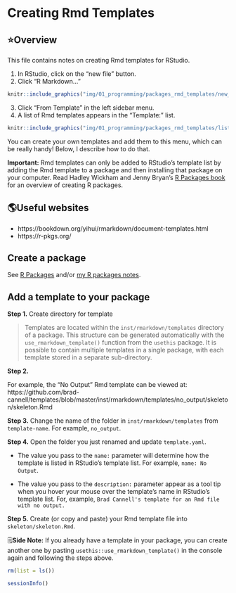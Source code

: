 # Creating Rmd Templates

<!--
Hidden comments placeholder
-->

## ⭐️Overview

This file contains notes on creating Rmd templates for RStudio. 

1. In RStudio, click on the "new file" button.   
2. Click "R Markdown..."   

```r
knitr::include_graphics("img/01_programming/packages_rmd_templates/new_rmd.png")
```

3. Click "From Template" in the left sidebar menu.   
4. A list of Rmd templates appears in the "Template:" list.   

```r
knitr::include_graphics("img/01_programming/packages_rmd_templates/list_of_rmd_templates.png")
```

You can create your own templates and add them to this menu, which can be really handy! Below, I describe how to do that. 

**Important:** Rmd templates can only be added to RStudio's template list by adding the Rmd template to a package and then installing that package on your computer. Read Hadley Wickham and Jenny Bryan's [R Packages book](https://r-pkgs.org/) for an overview of creating R packages. 


## 🌎Useful websites

* https://bookdown.org/yihui/rmarkdown/document-templates.html   
* https://r-pkgs.org/   


## Create a package

See [R Packages](https://r-pkgs.org/) and/or [my R packages notes](#my-package-notes). 


## Add a template to your package

**Step 1.** Create directory for template

> Templates are located within the `inst/rmarkdown/templates` directory of a package. This structure can be generated automatically with the `use_rmarkdown_template()` function from the `usethis` package. It is possible to contain multiple templates in a single package, with each template stored in a separate sub-directory.

**Step 2.** 

For example, the "No Output" Rmd template can be viewed at: https://github.com/brad-cannell/templates/blob/master/inst/rmarkdown/templates/no_output/skeleton/skeleton.Rmd   

**Step 3.**  Change the name of the folder in `inst/rmarkdown/templates` from `template-name`. For example, `no_output`.

**Step 4.**  Open the folder you just renamed and update `template.yaml`. 

* The value you pass to the `name:` parameter will determine how the template is listed in RStudio's template list. For example, `name: No Output`.

* The value you pass to the `description:` parameter appear as a tool tip when you hover your mouse over the template's name in RStudio's template list. For, example, `Brad Cannell's template for an Rmd file with no output.`

**Step 5.** Create (or copy and paste) your Rmd template file into `skeleton/skeleton.Rmd`.

<p class="note"> 🗒**Side Note:** If you already have a template in your package, you can create another one by pasting `usethis::use_rmarkdown_template()` in the console again and following the steps above. </p>

<!--
Clean up and add session info
-->

```r
rm(list = ls())
```

```r
sessionInfo()
```
